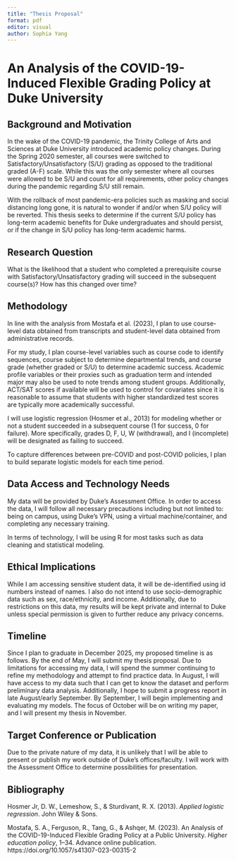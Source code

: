 ```yaml
---
title: "Thesis Proposal"
format: pdf
editor: visual
author: Sophia Yang
---
```


# An Analysis of the COVID-19-Induced Flexible Grading Policy at Duke University

## Background and Motivation

In the wake of the COVID-19 pandemic, the Trinity College of Arts and Sciences at Duke University introduced academic policy changes. During the Spring 2020 semester, all courses were switched to Satisfactory/Unsatisfactory (S/U) grading as opposed to the traditional graded (A-F) scale. While this was the only semester where all courses were allowed to be S/U and count for all requirements, other policy changes during the pandemic regarding S/U still remain.

With the rollback of most pandemic-era policies such as masking and social distancing long gone, it is natural to wonder if and/or when S/U policy will be reverted. This thesis seeks to determine if the current S/U policy has long-term academic benefits for Duke undergraduates and should persist, or if the change in S/U policy has long-term academic harms.

## Research Question

What is the likelihood that a student who completed a prerequisite course with Satisfactory/Unsatisfactory grading will succeed in the subsequent course(s)? How has this changed over time?

## Methodology

In line with the analysis from Mostafa et al. (2023), I plan to use course-level data obtained from transcripts and student-level data obtained from administrative records.

For my study, I plan course-level variables such as course code to identify sequences, course subject to determine departmental trends, and course grade (whether graded or S/U) to determine academic success. Academic profile variables or their proxies such as graduation term and intended major may also be used to note trends among student groups. Additionally, ACT/SAT scores if available will be used to control for covariates since it is reasonable to assume that students with higher standardized test scores are typically more academically successful.

I will use logistic regression (Hosmer et al., 2013) for modeling whether or not a student succeeded in a subsequent course (1 for success, 0 for failure). More specifically, grades D, F, U, W (withdrawal), and I (incomplete) will be designated as failing to succeed.

To capture differences between pre-COVID and post-COVID policies, I plan to build separate logistic models for each time period.

## Data Access and Technology Needs

My data will be provided by Duke’s Assessment Office. In order to access the data, I will follow all necessary precautions including but not limited to: being on campus, using Duke’s VPN, using a virtual machine/container, and completing any necessary training.

In terms of technology, I will be using R for most tasks such as data cleaning and statistical modeling.

## Ethical Implications

While I am accessing sensitive student data, it will be de-identified using id numbers instead of names. I also do not intend to use socio-demographic data such as sex, race/ethnicity, and income. Additionally, due to restrictions on this data, my results will be kept private and internal to Duke unless special permission is given to further reduce any privacy concerns.

## Timeline

Since I plan to graduate in December 2025, my proposed timeline is as follows. By the end of May, I will submit my thesis proposal. Due to limitations for accessing my data, I will spend the summer continuing to refine my methodology and attempt to find practice data. In August, I will have access to my data such that I can get to know the dataset and perform preliminary data analysis. Additionally, I hope to submit a progress report in late August/early September. By September, I will begin implementing and evaluating my models. The focus of October will be on writing my paper, and I will present my thesis in November.

## Target Conference or Publication

Due to the private nature of my data, it is unlikely that I will be able to present or publish my work outside of Duke's offices/faculty. I will work with the Assessment Office to determine possibilities for presentation.

## Bibliography

Hosmer Jr, D. W., Lemeshow, S., & Sturdivant, R. X. (2013). *Applied logistic regression*. John Wiley & Sons.

Mostafa, S. A., Ferguson, R., Tang, G., & Ashqer, M. (2023). An Analysis of the COVID-19-Induced Flexible Grading Policy at a Public University. *Higher education policy*, 1–34. Advance online publication. https://doi.org/10.1057/s41307-023-00315-2
